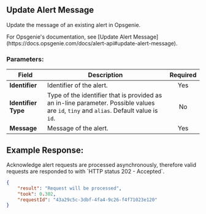 ## Update Alert Message

Update the message of an existing alert in Opsgenie.

<Callout type="info">
	For Opsgenie's documentation, see [Update Alert
	Message](https://docs.opsgenie.com/docs/alert-api#update-alert-message).
</Callout>

### Parameters:

| Field               | Description                                                                                                                           | Required |
| ------------------- | ------------------------------------------------------------------------------------------------------------------------------------- | :------: |
| **Identifier**      | Identifier of the alert.                                                                                                              |   Yes    |
| **Identifier Type** | Type of the identifier that is provided as an in-line parameter. Possible values are `id`, `tiny` and `alias`. Default value is `id`. |    No    |
| **Message**         | Message of the alert.                                                                                                                 |   Yes    |

## Example Response:

<Callout type="info">
	Acknowledge alert requests are processed asynchronously, therefore valid
	requests are responded to with `HTTP status 202 - Accepted`.
</Callout>

```json
{
	"result": "Request will be processed",
	"took": 0.302,
	"requestId": "43a29c5c-3dbf-4fa4-9c26-f4f71023e120"
}
```
